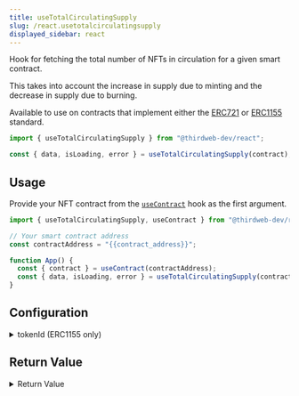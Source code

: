```yaml
---
title: useTotalCirculatingSupply
slug: /react.usetotalcirculatingsupply
displayed_sidebar: react
---
```


Hook for fetching the total number of NFTs in circulation for a given smart contract.

This takes into account the increase in supply due to minting and the decrease in supply due to burning.

Available to use on contracts that implement either the [ERC721](https://portal.thirdweb.com/solidity/interfaces/erc721)
or [ERC1155](https://portal.thirdweb.com/solidity/interfaces/erc1155) standard.

```jsx
import { useTotalCirculatingSupply } from "@thirdweb-dev/react";

const { data, isLoading, error } = useTotalCirculatingSupply(contract);
```

## Usage

Provide your NFT contract from the [`useContract`](/react/react.usecontract) hook as the first argument.

```jsx
import { useTotalCirculatingSupply, useContract } from "@thirdweb-dev/react";

// Your smart contract address
const contractAddress = "{{contract_address}}";

function App() {
  const { contract } = useContract(contractAddress);
  const { data, isLoading, error } = useTotalCirculatingSupply(contract);
}
```

## Configuration

<details>
  <summary>tokenId (ERC1155 only)</summary>
  <div>

### tokenId (ERC1155 only)

If you are using an ERC1155 contract, provide the `tokenId` as the second argument.

This will return the total quantity of the given token ID in circulation.

```jsx
import { useTotalCirculatingSupply, useContract } from "@thirdweb-dev/react";

// Your smart contract address
const contractAddress = "{{contract_address}}";

function App() {
  const { contract } = useContract(contractAddress);
  const { data, isLoading, error } = useTotalCirculatingSupply(
    contract,
    // highlight-next-line
    "{{token_id}}",
  );
}
```

</div>
</details>

## Return Value

<details>
  <summary>Return Value</summary>
  <div>

The hook returns a `BigNumber` representing the total circulating supply.

```ts
BigNumber;
```

</div>
</details>

